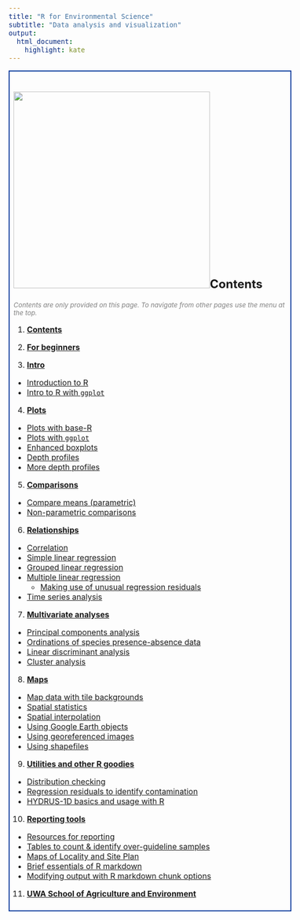 ```yaml
---
title: "R for Environmental Science"
subtitle: "Data analysis and visualization"
output: 
  html_document:
    highlight: kate
---
```


<style type="text/css">
  body{
  font-size: 12pt;
}
</style>

<div style="border: 2px solid #039; padding: 8px;">
# ![](./images/indexPic.jpg){align="right" width="400" height="400"}Contents

<span style="font-size:10pt; color:#808080;">*Contents are only provided on this page. To navigate from other pages use the menu at the top.*</span>

1. [**Contents**](index.html)

2. [**For beginners**](about.html)

3. [**Intro**](intro.html)
  - [Introduction to R](intro.html)
  - [Intro to R with `ggplot`](intro-GG.html)

4. [**Plots**](plots.html)
  - [Plots with base-R](plots.html)
  - [Plots with `ggplot`](plots-GG.html)
  - [Enhanced boxplots](boxplots-plus.html)
  - [Depth profiles](depth-profiles.html)
  - [More depth profiles](depth-profiles-more.html)

5. [**Comparisons**](means.html)
  - [Compare means (parametric)](means.html)
  - [Non-parametric comparisons](nonparam.html)

6. [**Relationships**](correl.html)
  - [Correlation](correl.html)
  - [Simple linear regression](regression.html)
  - [Grouped linear regression](reg-group.html)
  - [Multiple linear regression](reg-multi.html)
    - [Making use of unusual regression residuals](residuals.html)
  - [Time series analysis](timeseries.html)

7. [**Multivariate analyses**](pca.html)
  - [Principal components analysis](pca.html)
  - [Ordinations of species presence-absence data](vegan.html)
  - [Linear discriminant analysis](lda.html)
  - [Cluster analysis](cluster.html)

8. [**Maps**](maps.html)
  - [Map data with tile backgrounds](maps.html)
  - [Spatial statistics](spatial.html)
  - [Spatial interpolation](spat-interp.html)
  - [Using Google Earth objects](google-kml.html)
  - [Using georeferenced images](georef-images.html)
  - [Using shapefiles](shapefiles.html)

9. [**Utilities and other R goodies**](distributions.html)
  - [Distribution checking](distributions.html)
  - [Regression residuals to identify contamination](residuals.html)
  - [HYDRUS-1D basics and usage with R](hydrus1d.html)
  
10. [**Reporting tools**](report-resources.html)
  - [Resources for reporting](tablesPlus.html)
  - [Tables to count &amp; identify over-guideline samples](tablesPlus.html)
  - [Maps of Locality and Site Plan](maps-location-siteplan.html)
  - [Brief essentials of R markdown](One-page_R-Markdown.html)
  - [Modifying output with R markdown chunk options](chunk-options.html)

11. [**UWA School of Agriculture and Environment**](https://www.uwa.edu.au/schools/agriculture-and-environment){target="_blank"}

</div>

<p>&nbsp;</p>
